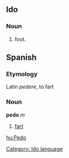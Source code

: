 ==Ido==
===Noun===
# foot.
[[Category: Ido language]]


==Spanish==
===Etymology===
Latin ''pedere'', to fart

===Noun===
'''pedo''' ''m''

# [[fart]]

[[hu:Pedo]]